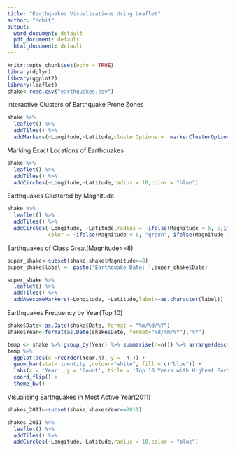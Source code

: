 ```yaml
---
title: "Earthquakes Visualisations Using Leaflet"
author: "Mohit"
output:
  word_document: default
  pdf_document: default
  html_document: default
---
```


```r
knitr::opts_chunk$set(echo = TRUE)
library(dplyr)
library(ggplot2)
library(leaflet)
shake<-read.csv("earthquakes.csv")
```

Interactive Clusters of Earthquake Prone Zones

```r
shake %>%
  leaflet() %>%
  addTiles() %>%
  addMarkers(~Longitude,~Latitude,clusterOptions =  markerClusterOptions(maxClusterRadius=40))
```

Marking Exact Locations of Earthquakes
```r
shake %>%
  leaflet() %>%
  addTiles() %>%
  addCircles(~Longitude,~Latitude,radius = 10,color = "blue")
```

Earthquakes Clustered by Magnitude
```r
shake %>%
  leaflet() %>%
  addTiles() %>%
  addCircles(~Longitude, ~Latitude,radius = ~ifelse(Magnitude < 6, 5,ifelse(Magnitude < 7, 10,ifelse(Magnitude < 8, 20, 30))),
             color = ~ifelse(Magnitude < 6, "green", ifelse(Magnitude < 7,"yellow",ifelse(Magnitude < 8,"blue","red"))))
```

Earthquakes of Class Great(Magnitude>=8)
```r
super_shake<-subset(shake,shake$Magnitude>=8)
super_shake$label <- paste('Earthquake Date: ',super_shake$Date)

super_shake %>%
  leaflet() %>%
  addTiles() %>%
  addAwesomeMarkers(~Longitude, ~Latitude,label=~as.character(label))
```

Earthquakes Frequency by Year(Top 10)
```r
shake$Date<-as.Date(shake$Date, format = "%m/%d/%Y")
shake$Year<-format(as.Date(shake$Date, format="%d/%m/%Y"),"%Y")

temp <- shake %>% group_by(Year) %>% summarise(n=n()) %>% arrange(desc(n)) %>% head(10)
temp %>%    
  ggplot(aes(x =reorder(Year,n), y =  n )) +
  geom_bar(stat='identity',colour="white", fill = c("blue")) +
  labs(x = 'Year', y = 'Count', title = 'Top 10 Years with Highest Earthquake Frequency') +
  coord_flip() + 
  theme_bw()
```

Visualising Earthquakes in Most Active Year(2011)
```r
shakes_2011<-subset(shake,shake$Year==2011)

shakes_2011 %>%
  leaflet() %>%
  addTiles() %>%
  addCircles(~Longitude,~Latitude,radius = 10,color = "blue")
```

